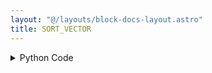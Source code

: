 ```yaml
---
layout: "@/layouts/block-docs-layout.astro"
title: SORT_VECTOR
---
```



<PythonDocsDisplay docstring={docstring} />

<details>
<summary>Python Code</summary>
```python
from flojoy import flojoy, Vector


@flojoy
def SORT_VECTOR(
    default: Vector,
    reverse: bool = False,
) -> Vector:
    """The SORT_VECTOR node returns the input Vector that is sorted

    Inputs
    ------
    default : Vector
        The input vector

    Parameters
    ----------
    reverse : bool
        If False, sort in ascending order. If True, descending order.

    Returns
    -------
    Vector
        Sorted input vector
    """
    return Vector(v=sorted(default.v, reverse=reverse))

```
[Find this Flojoy Block on GitHub](https://github.com/flojoy-ai/blocks/blob/main/blocks/TRANSFORMERS/VECTOR_MANIPULATION/SORT_VECTOR/SORT_VECTOR.py)
</details>

## Example

<AppDisplay app={app} blockName="SORT_VECTOR" client:visible />

In this example, we create a Vector type data that is in descending order using `LINSPACE`.

Using `SORT_VECTOR` node, we sort the Vector type data in ascending order.
